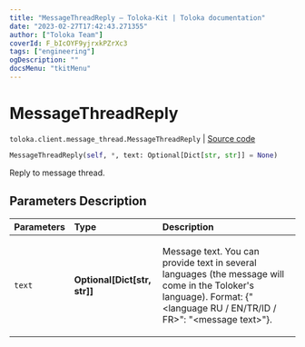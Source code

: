 ```yaml
---
title: "MessageThreadReply — Toloka-Kit | Toloka documentation"
date: "2023-02-27T17:42:43.271355"
author: ["Toloka Team"]
coverId: F_bIcOYF9yjrxkPZrXc3
tags: ["engineering"]
ogDescription: ""
docsMenu: "tkitMenu"
---
```


# MessageThreadReply
`toloka.client.message_thread.MessageThreadReply` | [Source code](https://github.com/Toloka/toloka-kit/blob/v1.1.4/src/client/message_thread.py#L150)

```python
MessageThreadReply(self, *, text: Optional[Dict[str, str]] = None)
```

Reply to message thread.

## Parameters Description

| Parameters | Type | Description |
| :----------| :----| :-----------|
`text`|**Optional\[Dict\[str, str\]\]**|<p>Message text. You can provide text in several languages (the message will come in the Toloker&#x27;s language). Format: {&quot;&lt;language RU / EN/TR/ID / FR&gt;&quot;: &quot;&lt;message text&gt;&quot;}.</p>